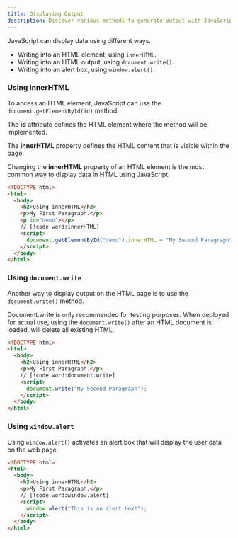 ```yaml
---
title: Displaying Output
description: Discover various methods to generate output with JavaScript.
---
```


JavaScript can display data using different ways. 
- Writing into an HTML element, using `innerHTML`.
- Writing into an HTML output, using `document.write()`.
- Writing into an alert box, using `window.alert()`.

### Using innerHTML

To access an HTML element, JavaScript can use the `document.getElementById(id)` method.

The **id** attribute defines the HTML element where the method will be implemented.

The **innerHTML** property defines the HTML content that is visible within the page.

Changing the **innerHTML** property of an HTML element is the most common way to display data in HTML using JavaScript.

```html
<!DOCTYPE html>
<html>
  <body>
    <h2>Using innerHTML</h2>
    <p>My First Paragraph.</p>
    <p id="demo"></p>
    // [!code word:innerHTML]
    <script>
      document.getElementById("demo").innerHTML = "My Second Paragraph";
    </script>
  </body>
</html>
```

### Using `document.write`

Another way to display output on the HTML page is to use the `document.write()` method.

Document.write is only recommended for testing purposes. When deployed for actual use, using the `document.write()` after an HTML document is loaded, will delete all existing HTML.
```html
<!DOCTYPE html>
<html>
  <body>
    <h2>Using innerHTML</h2>
    <p>My First Paragraph.</p>
    // [!code word:document.write]
    <script>
      document.write("My Second Paragraph");
    </script>
  </body>
</html>
```

### Using `window.alert`

Using `window.alert()` activates an alert box that will display the user data on the web page.

```html
<!DOCTYPE html>
<html>
  <body>
    <h2>Using innerHTML</h2>
    <p>My First Paragraph.</p>
    // [!code word:window.alert]
    <script>
      window.alert("This is an alert box!");
    </script>
  </body>
</html>
```
